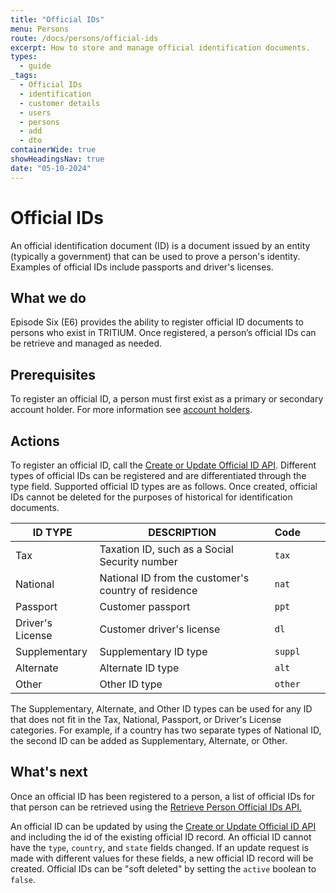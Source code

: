 ```yaml
---
title: "Official IDs"
menu: Persons
route: /docs/persons/official-ids
excerpt: How to store and manage official identification documents.
types: 
  - guide
_tags:
  - Official IDs
  - identification
  - customer details
  - users
  - persons
  - add
  - dto
containerWide: true
showHeadingsNav: true
date: "05-10-2024"
---
```


# Official IDs

An official identification document (ID) is a document issued by an entity (typically a government) that can be used to prove a person's identity. Examples of official IDs include passports and driver's licenses.

## What we do
Episode Six (E6) provides the ability to register official ID documents to persons who exist in TRITIUM. Once registered, a person’s official IDs can be retrieve and managed as needed.

## Prerequisites
To register an official ID, a person must first exist as a primary or secondary account holder. For more information see [account holders](/docs/customers/account-holders).

## Actions
To register an official ID, call the [Create or Update Official ID API](/tech-specs/persons/person-official-ids/api?#operation/net.e6tech.h3.middletier.api.v1.partner.customer.PersonAPI_getOfficialIds_GET). Different types of official IDs can be registered and are differentiated through the type field. Supported official ID types are as follows. Once created, official IDs cannot be deleted for the purposes of historical for identification documents.

| ID TYPE          | DESCRIPTION                                          | Code  |   |   |
|------------------|------------------------------------------------------|-------|---|---|
| Tax              | Taxation ID, such as a Social Security number        | `tax`   |   |   |
| National         | National ID from the customer's country of residence |`nat`   |   |   |
| Passport         | Customer passport                                    | `ppt`   |   |   |
| Driver's License | Customer driver's license                            | `dl`    |   |   |
| Supplementary    | Supplementary ID type                                | `suppl` |   |   |
| Alternate        | Alternate ID type                                    | `alt`   |   |   |
| Other            | Other ID type                                        | `other` |   |   |

The Supplementary, Alternate, and Other ID types can be used for any ID that does not fit in the Tax, National, Passport, or Driver's License categories. For example, if a country has two separate types of National ID, the second ID can be added as Supplementary, Alternate, or Other.

## What's next
Once an official ID has been registered to a person, a list of official IDs for that person can be retrieved using the [Retrieve Person Official IDs API.](/tech-specs/persons/person-official-ids/api?#operation/net.e6tech.h3.middletier.api.v1.partner.customer.PersonAPI_getOfficialIdHistory_GET)

An official ID can be updated by using the [Create or Update Official ID API](/tech-specs/persons/person-official-ids/api?#operation/net.e6tech.h3.middletier.api.v1.partner.customer.PersonAPI_getOfficialIds_GET) and including the id of the existing official ID record. An official ID cannot have the `type`, `country`, and `state` fields changed. If an update request is made with different values for these fields, a new official ID record will be created. Official IDs can be "soft deleted" by setting the `active` boolean to `false`.
